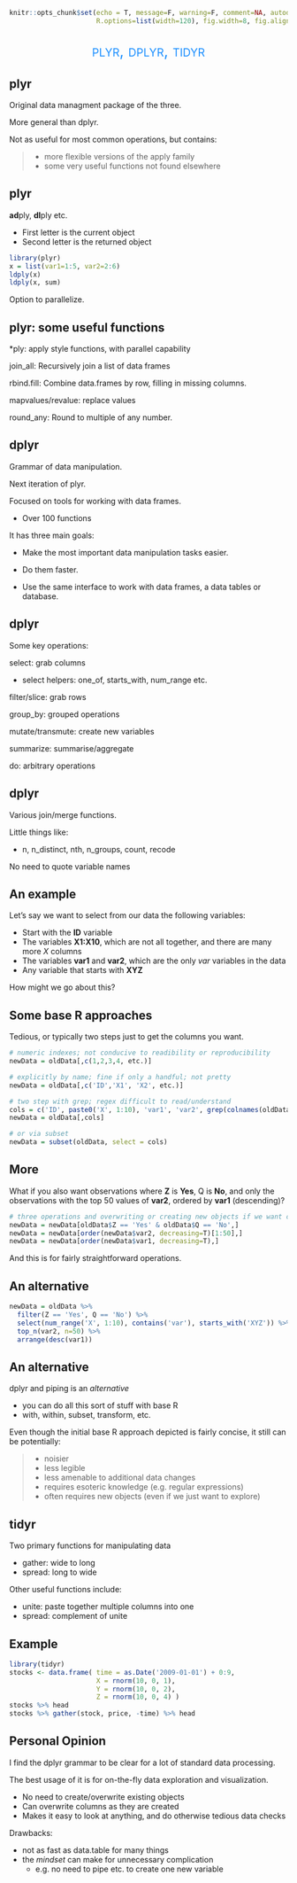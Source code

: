 ```r
knitr::opts_chunk$set(echo = T, message=F, warning=F, comment=NA, autodep=T, eval=FALSE, cache=FALSE,
                      R.options=list(width=120), fig.width=8, fig.align = 'center')
```


## 

<div style="text-align:center;font-variant:small-caps; font-size:200%; color:#1e90ff">plyr, dplyr, tidyr</div>


## plyr

Original data managment package of the three.

More general than dplyr.

Not as useful for most common operations, but contains:

>- more flexible versions of the apply family
>- some very useful functions not found elsewhere

## plyr

**ad**ply, **dl**ply etc.

- First letter is the current object
- Second letter is the returned object

```r
library(plyr)
x = list(var1=1:5, var2=2:6)
ldply(x)
ldply(x, sum)
```

Option to parallelize.



## plyr: some useful functions

*ply: apply style functions, with parallel capability

join_all: Recursively join a list of data frames

rbind.fill: Combine data.frames by row, filling in missing columns.

mapvalues/revalue: replace values

round_any: Round to multiple of any number.



## dplyr

Grammar of data manipulation.

Next iteration of plyr.

Focused on tools for working with data frames.

- Over 100 functions

It has three main goals:

- Make the most important data manipulation tasks easier.

- Do them faster.

- Use the same interface to work with data frames, a data tables or database.



## dplyr

Some key operations:


select: grab columns

  - select helpers: one\_of, starts\_with, num_range etc.

filter/slice: grab rows

group_by: grouped operations

mutate/transmute: create new variables

summarize: summarise/aggregate

do: arbitrary operations


## dplyr


Various join/merge functions.

Little things like:

- n, n\_distinct, nth, n\_groups, count, recode

No need to quote variable names


## An example

Let's say we want to select from our data the following variables:

  - Start with the **ID** variable
  - The variables **X1:X10**, which are not all together, and there are many more *X* columns
  - The variables **var1** and **var2**, which are the only *var* variables in the data
  - Any variable that starts with **XYZ**
    
How might we go about this?

## Some base R approaches

Tedious, or typically two steps just to get the columns you want.

```r
# numeric indexes; not conducive to readibility or reproducibility
newData = oldData[,c(1,2,3,4, etc.)]

# explicitly by name; fine if only a handful; not pretty
newData = oldData[,c('ID','X1', 'X2', etc.)]

# two step with grep; regex difficult to read/understand
cols = c('ID', paste0('X', 1:10), 'var1', 'var2', grep(colnames(oldData), '^XYZ', value=T))
newData = oldData[,cols]

# or via subset
newData = subset(oldData, select = cols)
```


## More
What if you also want observations where **Z** is **Yes**, Q is **No**, and only the observations with the top 50 values of **var2**, ordered by **var1** (descending)?

```r
# three operations and overwriting or creating new objects if we want clarity
newData = newData[oldData$Z == 'Yes' & oldData$Q == 'No',]
newData = newData[order(newData$var2, decreasing=T)[1:50],]
newData = newData[order(newData$var1, decreasing=T),]
```

And this is for fairly straightforward operations.


## An alternative

```r
newData = oldData %>% 
  filter(Z == 'Yes', Q == 'No') %>% 
  select(num_range('X', 1:10), contains('var'), starts_with('XYZ')) %>% 
  top_n(var2, n=50) %>% 
  arrange(desc(var1))
```



## An alternative


dplyr and piping is an *alternative*

- you can do all this sort of stuff with base R
- <span class="func">with</span>, <span class="func">within</span>, <span class="func">subset</span>, <span class="func">transform</span>, etc.

Even though the initial base R approach depicted is fairly concise, it still can be potentially: 

>- noisier
>- less legible
>- less amenable to additional data changes
>- requires esoteric knowledge (e.g. regular expressions)
>- often requires new objects (even if we just want to explore)




## tidyr

Two primary functions for manipulating data

- gather: wide to long
- spread: long to wide

Other useful functions include:

- unite: paste together multiple columns into one
- spread: complement of unite


## Example


```r
library(tidyr)
stocks <- data.frame( time = as.Date('2009-01-01') + 0:9,
                      X = rnorm(10, 0, 1),
                      Y = rnorm(10, 0, 2),
                      Z = rnorm(10, 0, 4) )
stocks %>% head
stocks %>% gather(stock, price, -time) %>% head
```


## Personal Opinion

I find the dplyr grammar to be clear for a lot of standard data processing.

The best usage of it is for on-the-fly data exploration and visualization.

- No need to create/overwrite existing objects
- Can overwrite columns as they are created
- Makes it easy to look at anything, and do otherwise tedious data checks

Drawbacks:

- not as fast as data.table for many things
- the *mindset* can make for unnecessary complication
    - e.g. no need to pipe etc. to create one new variable